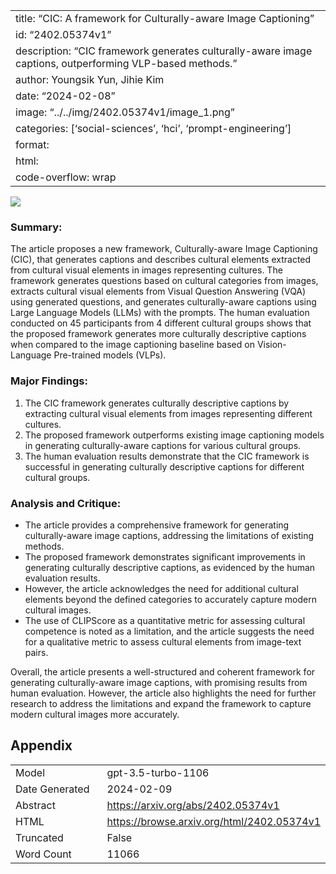
---
title: "CIC: A framework for Culturally-aware Image Captioning"
id: "2402.05374v1"
description: "CIC framework generates culturally-aware image captions, outperforming VLP-based methods."
author: Youngsik Yun, Jihie Kim
date: "2024-02-08"
image: "../../img/2402.05374v1/image_1.png"
categories: ['social-sciences', 'hci', 'prompt-engineering']
format:
  html:
    code-overflow: wrap
---

![](../../img/2402.05374v1/image_1.png)

### Summary:
The article proposes a new framework, Culturally-aware Image Captioning (CIC), that generates captions and describes cultural elements extracted from cultural visual elements in images representing cultures. The framework generates questions based on cultural categories from images, extracts cultural visual elements from Visual Question Answering (VQA) using generated questions, and generates culturally-aware captions using Large Language Models (LLMs) with the prompts. The human evaluation conducted on 45 participants from 4 different cultural groups shows that the proposed framework generates more culturally descriptive captions when compared to the image captioning baseline based on Vision-Language Pre-trained models (VLPs).

### Major Findings:
1. The CIC framework generates culturally descriptive captions by extracting cultural visual elements from images representing different cultures.
2. The proposed framework outperforms existing image captioning models in generating culturally-aware captions for various cultural groups.
3. The human evaluation results demonstrate that the CIC framework is successful in generating culturally descriptive captions for different cultural groups.

### Analysis and Critique:
- The article provides a comprehensive framework for generating culturally-aware image captions, addressing the limitations of existing methods.
- The proposed framework demonstrates significant improvements in generating culturally descriptive captions, as evidenced by the human evaluation results.
- However, the article acknowledges the need for additional cultural elements beyond the defined categories to accurately capture modern cultural images.
- The use of CLIPScore as a quantitative metric for assessing cultural competence is noted as a limitation, and the article suggests the need for a qualitative metric to assess cultural elements from image-text pairs.

Overall, the article presents a well-structured and coherent framework for generating culturally-aware image captions, with promising results from human evaluation. However, the article also highlights the need for further research to address the limitations and expand the framework to capture modern cultural images more accurately.

## Appendix

|          |          |
|----------|----------|
| Model     | gpt-3.5-turbo-1106       |
| Date Generated     | 2024-02-09       |
| Abstract | [https://arxiv.org/abs/2402.05374v1](https://arxiv.org/abs/2402.05374v1)        |
| HTML     | [https://browse.arxiv.org/html/2402.05374v1](https://browse.arxiv.org/html/2402.05374v1)       |
| Truncated       | False       |
| Word Count       | 11066       |